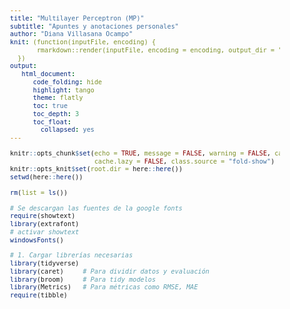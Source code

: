 ```yaml
---
title: "Multilayer Perceptron (MP)"
subtitle: "Apuntes y anotaciones personales"
author: "Diana Villasana Ocampo"
knit: (function(inputFile, encoding) {
       rmarkdown::render(inputFile, encoding = encoding, output_dir = "../../Output/Neural Networks")
  })
output:
   html_document:
      code_folding: hide
      highlight: tango
      theme: flatly
      toc: true
      toc_depth: 3
      toc_float:
        collapsed: yes
---
```


```{=html}
<style type="text/css">
body {
text-align: justify;
font-style: normal;
font-family: "Montserrat";
font-size: 12px
}
h1.title {
  font-size: 40px;
  color: #000D3B;
}
h1 {
  font-size: 35px;
  color: #B6854D;
}
h2 {
  font-size: 30px;
  color: #172984;
}
h3 {
  font-size: 25px;
  color: #172984;
}
h4 {
  font-size: 22px;
  color: #172984;
}
h5 {
  ont-size: 20px;
  color: #172984;
}
h6{
  ont-size: 18px;
  color: #1864cb;
}
</style>
```

```{=html}
<style>
.nav>li>a {
    position: relative;
    display: block;
    padding: 10px 15px;
    color: #1C3BA4
}
.nav-pills>li.active>a, .nav-pills>li.active>a:hover, .nav-pills>li>a:focus {
    color: #ffffff;
    background-color: #09C2BC
}
</style>
```

```{=html}
<style>
.tile1-text {
    position: relative;
    display: block;
    padding: 10px 15px;
    color: #0A6A87;
    list-style: none;
}
.top1-tiles a:nth-of-type(1):hover, .top-tiles1 a:nth-of-type(1):focus{
    color: #ffffff;
    background: #0A6A87
}
</style>
```

```{=html}
<style>
.tile2-text {
    position: relative;
    display: block;
    padding: 10px 15px;
    color: #0A6CC8;
    list-style: none;
}
.top2-tiles a:nth-of-type(1):hover, .top2-tiles a:nth-of-type(1):focus{
    color: #ffffff;
    background: #0A6CC8
}
</style>


```

```{=html}
<style>
.math {
  font-size: 15px;
  color: #1e42ab;
}

.rmdwarning {
  border: 1px solid red; /* Yellow border */
  background-color: lightgrey; /* Light yellow background */
  padding: 15px;
  margin-bottom: 15px;
  border-left: 5px solid #ffcc00; /* Stronger left border */
}

</style>
```

```r
knitr::opts_chunk$set(echo = TRUE, message = FALSE, warning = FALSE, cache = TRUE, 
                      cache.lazy = FALSE, class.source = "fold-show")
knitr::opts_knit$set(root.dir = here::here())
setwd(here::here())
```

```r
rm(list = ls())
```

```r
# Se descargan las fuentes de la google fonts
require(showtext)
library(extrafont)
# activar showtext
windowsFonts()
```

```r
# 1. Cargar librerías necesarias
library(tidyverse)
library(caret)     # Para dividir datos y evaluación
library(broom)     # Para tidy modelos
library(Metrics)   # Para métricas como RMSE, MAE
require(tibble)
```

